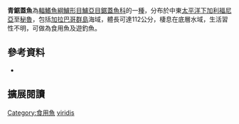 {{Speciesbox
| name = 青鋸蓋魚
| image = 
| image_width = 250px
| image_caption = 
| status = LC
| status_system = IUCN3.1
| genus = Centropomus
| species = viridis
| authority = [[Lockington|Lockington]], 1877
| synonyms = 
|}}

'''青鋸蓋魚'''為[[輻鰭魚綱|輻鰭魚綱]][[鱸形目|鱸形目]][[鱸亞目|鱸亞目]][[鋸蓋魚科|鋸蓋魚科]]的一[[種|種]]，分布於中東[[太平洋|太平洋]][[下加利福尼亞|下加利福尼亞]]至[[秘魯|秘魯]]，包括[[加拉巴哥群島|加拉巴哥群島]]海域，體長可達112公分，棲息在底層水域，生活習性不明，可做為食用魚及遊釣魚。
==參考資料==
*{{FishBase_species|genus=Centropomus|species=viridis|year=2016|month=8}}

== 擴展閱讀 == 
{{refbegin}}
{{wikispecies-inline|Centropomus viridis|青鋸蓋魚}}
{{refend}}
{{Taxonbar|from=Q2631298}}

[[Category:食用魚|Category:食用魚]]
[[Category:鋸蓋魚屬|viridis]]


{{魚類小作品}}